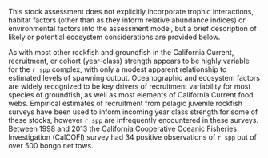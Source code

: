 This stock assessment does not explicitly incorporate trophic interactions, habitat factors (other than as they inform relative abundance indices) or environmental factors into the assessment model, but a brief description of likely or potential ecosystem considerations are provided below.

As with most other rockfish and groundfish in the California Current, recruitment, or cohort (year-class) strength appears to be highly variable for the `r spp` complex, with only a modest apparent relationship to estimated levels of spawning output. Oceanographic and ecosystem factors are widely recognized to be key drivers of recruitment variability for most species of groundfish, as well as most elements of California Current food webs. Empirical estimates of recruitment from pelagic juvenile rockfish surveys have been used to inform incoming year class strength for some of these stocks, however `r spp` are infrequently encountered in these surveys. Between 1998 and 2013 the California Cooperative Oceanic Fisheries Investigation (CalCOFI) survey had 34 positive observations of `r spp` out of over 500 bongo net tows. 